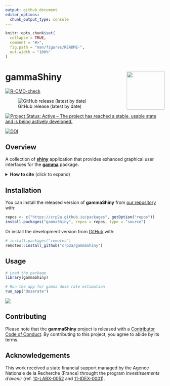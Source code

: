 ```yaml
---
output: github_document
editor_options: 
  chunk_output_type: console
---
```


<!-- README.md is generated from README.Rmd. Please edit that file -->

```r
knitr::opts_chunk$set(
  collapse = TRUE,
  comment = "#>",
  fig.path = "man/figures/README-",
  out.width = "100%"
)
```

# gammaShiny <img width=120px src="man/figures/logo.png" align="right" />

<!-- badges: start -->
[![R-CMD-check](https://github.com/crp2a/gammaShiny/workflows/R-CMD-check/badge.svg)](https://github.com/crp2a/gammaShiny/actions)

![GitHub release (latest by date)](https://img.shields.io/github/v/release/crp2a/gammaShiny)

[![Project Status: Active – The project has reached a stable, usable state and is being actively developed.](https://www.repostatus.org/badges/latest/active.svg)](https://www.repostatus.org/#active)

[![DOI](https://zenodo.org/badge/DOI/10.5281/zenodo.4139005.svg)](https://doi.org/10.5281/zenodo.4139005)
<!-- badges: end -->

## Overview

A collection of [**shiny**](https://shiny.rstudio.com) application that provides exhanced graphical user interfaces for the [**gamma**](https://github.com/crp2a/gamma) package.

<details>
<summary><strong>How to cite</strong> (click to expand)</summary>

```r
utils::citation("gammaShiny")
```

</details>

## Installation

You can install the released version of **gammaShiny** from [our repository](https://github.com/crp2a/packages) with:

```r
repos <- c("https://crp2a.github.io/packages", getOption("repos"))
install.packages("gammaShiny", repos = repos, type = "source")
```

Or install the development version from [GitHub](https://github.com/) with:

```r
# install.packages("remotes")
remotes::install_github("crp2a/gammaShiny")
```

## Usage

```r
# Load the package
library(gammaShiny)

# Run the app for gamma dose rate estimation
run_app("doserate")
```

![](man/figures/README-shiny-1.png)

## Contributing

Please note that the **gammaShiny** project is released with a [Contributor Code of Conduct](https://github.com/crp2a/gammaShiny/blob/master/.github/CODE_OF_CONDUCT.md). By contributing to this project, you agree to abide by its terms.

## Acknowledgements

This work received a state financial support managed by the Agence Nationale de la Recherche (France) throught the program *Investissements d'avenir* (ref. [10-LABX-0052](https://lascarbx.labex.u-bordeaux.fr) and [11-IDEX-0001](https://amidex.univ-amu.fr)).
